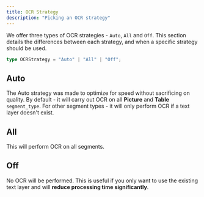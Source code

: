 ```yaml
---
title: OCR Strategy
description: "Picking an OCR strategy"
---
```


We offer three types of OCR strategies - `Auto`, `All` and `Off`. This section details the differences between each strategy, and when a specific strategy should be used.

```typescript
type OCRStrategy = "Auto" | "All" | "Off";
```

## Auto

The Auto strategy was made to optimize for speed without sacrificing on quality. By default - it will carry out OCR on all **Picture** and **Table** `segment_type`.
For other segment types - it will only perform OCR if a text layer doesn't exist.

## All

This will perform OCR on all segments.

## Off

No OCR will be performed. This is useful if you only want to use the existing text layer and will **reduce processing time significantly**.
